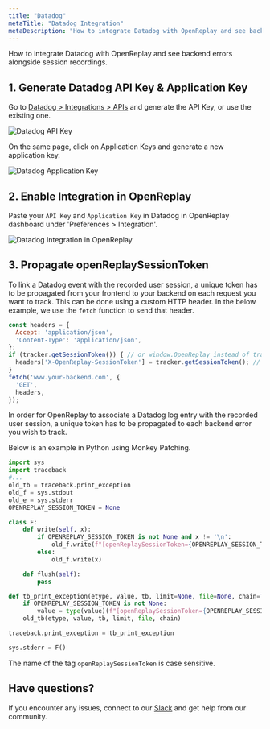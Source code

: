 ```yaml
---
title: "Datadog"
metaTitle: "Datadog Integration"
metaDescription: "How to integrate Datadog with OpenReplay and see backend errors alongside session replays."
---
```


How to integrate Datadog with OpenReplay and see backend errors alongside session recordings.

## 1. Generate Datadog API Key & Application Key

Go to [Datadog > Integrations > APIs](https://app.datadoghq.com/account/settings#api) and generate the API Key, or use the existing one.

![Datadog API Key](/static/datadog-1.png#center)

On the same page, click on Application Keys and generate a new application key.

![Datadog Application Key](/static/datadog-2.png#center)

## 2. Enable Integration in OpenReplay

Paste your `API Key` and `Application Key` in Datadog in OpenReplay dashboard under 'Preferences > Integration'.

![Datadog Integration in OpenReplay](/static/datadog-3.png#center)

## 3. Propagate openReplaySessionToken

To link a Datadog event with the recorded user session, a unique token has to be propagated from your frontend to your backend on each request you want to track. This can be done using a custom HTTP header. In the below example, we use the `fetch` function to send that header.

```javascript
const headers = {
  Accept: 'application/json',
  'Content-Type': 'application/json',
};
if (tracker.getSessionToken()) { // or window.OpenReplay instead of tracker if you're using the snippet
  headers['X-OpenReplay-SessionToken'] = tracker.getSessionToken(); // Inject openReplaySessionToken
}
fetch('www.your-backend.com', {
  'GET',
  headers,
});
```

In order for OpenReplay to associate a Datadog log entry with the recorded user session, a unique token has to be propagated to each backend error you wish to track.

Below is an example in Python using Monkey Patching.

```python
import sys
import traceback
#...
old_tb = traceback.print_exception
old_f = sys.stdout
old_e = sys.stderr
OPENREPLAY_SESSION_TOKEN = None

class F:
    def write(self, x):
        if OPENREPLAY_SESSION_TOKEN is not None and x != '\n':
            old_f.write(f"[openReplaySessionToken={OPENREPLAY_SESSION_TOKEN}] {x}")
        else:
            old_f.write(x)

    def flush(self):
        pass

def tb_print_exception(etype, value, tb, limit=None, file=None, chain=True):
    if OPENREPLAY_SESSION_TOKEN is not None:
        value = type(value)(f"[openReplaySessionToken={OPENREPLAY_SESSION_TOKEN}] " + str(value))
    old_tb(etype, value, tb, limit, file, chain)

traceback.print_exception = tb_print_exception

sys.stderr = F()
```

The name of the tag `openReplaySessionToken` is case sensitive.

## Have questions?

If you encounter any issues, connect to our [Slack](https://slack.openreplay.com) and get help from our community.

